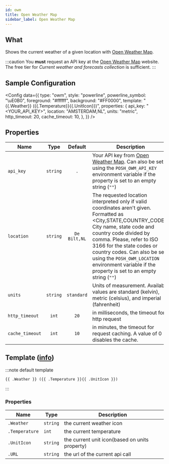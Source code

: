 ```yaml
---
id: owm
title: Open Weather Map
sidebar_label: Open Weather Map
---
```


## What

Shows the current weather of a given location with [Open Weather Map][owm].

:::caution
You **must** request an API key at the [Open Weather Map][owm-price] website.
The free tier for _Current weather and forecasts collection_ is sufficient.
:::

## Sample Configuration


<Config
  data={{
    type: "owm",
    style: "powerline",
    powerline_symbol: "\uE0B0",
    foreground: "#ffffff",
    background: "#FF0000",
    template: "{{.Weather}} ({{.Temperature}}{{.UnitIcon}})",
    properties: {
      api_key: "<YOUR_API_KEY>",
      location: "AMSTERDAM,NL",
      units: "metric",
      http_timeout: 20,
      cache_timeout: 10,
    },
  }}
/>

## Properties

| Name            |   Type   |   Default    | Description                                                                                                                                                                                                                                                                                                                                                       |
| --------------- | :------: | :----------: | ----------------------------------------------------------------------------------------------------------------------------------------------------------------------------------------------------------------------------------------------------------------------------------------------------------------------------------------------------------------- |
| `api_key`       | `string` |     `.`      | Your API key from [Open Weather Map][owm]. Can also be set using the `POSH_OWM_API_KEY` environment variable if the property is set to an empty string (`""`)                                                                                                                                                                                                     |
| `location`      | `string` | `De Bilt,NL` | The requested location interpreted only if valid coordinates aren't given. Formatted as \<City,STATE,COUNTRY_CODE\>. City name, state code and country code divided by comma. Please, refer to ISO 3166 for the state codes or country codes. Can also be set using the `POSH_OWM_LOCATION` environment variable if the property is set to an empty string (`""`) |
| `units`         | `string` |  `standard`  | Units of measurement. Available values are standard (kelvin), metric (celsius), and imperial (fahrenheit)                                                                                                                                                                                                                                                         |
| `http_timeout`  |  `int`   |     `20`     | in milliseconds, the timeout for http request                                                                                                                                                                                                                                                                                                                     |
| `cache_timeout` |  `int`   |     `10`     | in minutes, the timeout for request caching. A value of 0 disables the cache.                                                                                                                                                                                                                                                                                     |

## Template ([info][templates])

:::note default template

```template
{{ .Weather }} ({{ .Temperature }}{{ .UnitIcon }})
```

:::

### Properties

| Name           | Type     | Description                                    |
| -------------- | -------- | ---------------------------------------------- |
| `.Weather`     | `string` | the current weather icon                       |
| `.Temperature` | `int`    | the current temperature                        |
| `.UnitIcon`    | `string` | the current unit icon(based on units property) |
| `.URL`         | `string` | the url of the current api call                |

[go-text-template]: https://golang.org/pkg/text/template/
[sprig]: http://masterminds.github.io/sprig/
[templates]: /docs/configuration/templates
[owm]: https://openweathermap.org
[owm-price]: https://openweathermap.org/price
